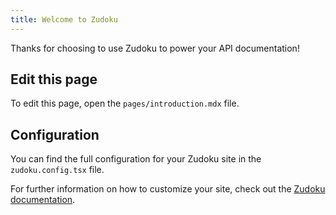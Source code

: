 ```yaml
---
title: Welcome to Zudoku
---
```


Thanks for choosing to use Zudoku to power your API documentation!

## Edit this page

To edit this page, open the `pages/introduction.mdx` file.

## Configuration

You can find the full configuration for your Zudoku site in the `zudoku.config.tsx` file.

For further information on how to customize your site, check out the
[Zudoku documentation](https://zudoku.dev/docs).
